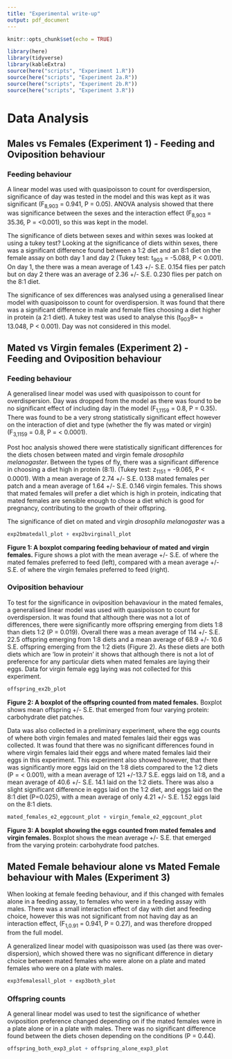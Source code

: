 ```yaml
---
title: "Experimental write-up"
output: pdf_document
---
```


```r
knitr::opts_chunk$set(echo = TRUE)
```


```r
library(here)
library(tidyverse)
library(kableExtra)
source(here("scripts", "Experiment 1.R"))
source(here("scripts", "Experiment 2a.R"))
source(here("scripts", "Experiment 2b.R"))
source(here("scripts", "Experiment 3.R"))
```



# Data Analysis 


## Males vs Females (Experiment 1) - Feeding and Oviposition behaviour

### Feeding behaviour 

A linear model was used with quasipoisson to count for overdispersion, significance of day was tested in the model and this was kept as it was significant (F~8,903~ = 0.941, P = 0.05). ANOVA analysis showed that there was significance between the sexes and the interaction effect (F~8,903~ = 35.36, P = <0.001), so this was kept in the model. 

The significance of diets between sexes and within sexes was looked at using a tukey test? Looking at the significance of diets within sexes, there was a significant difference found between a 1:2 diet and an 8:1 diet on the female assay on both day 1 and day 2 (Tukey test: t~903~ = -5.088, P < 0.001). On day 1, the there was a mean average of 1.43 +/- S.E. 0.154 flies per patch but on day 2 there was an average of 2.36 +/- S.E. 0.230 flies per patch on the 8:1 diet. 

The significance of sex differences was analysed using a generalised linear model with quasipoisson to count for overdispersion. It was found that there was a significant difference in male and female flies choosing a diet higher in protein (a 2:1 diet). A tukey test was used to analyse this (t~903~8~ = 13.048, P < 0.001). Day was not considered in this model. 

## Mated vs Virgin females (Experiment 2) - Feeding and Oviposition behaviour

### Feeding behaviour 

A generalised linear model was used with quasipoisson to count for overdispersion. Day was dropped from the model as there was found to be no significant effect of including day in the model  (F~1,1159~ = 0.8, P = 0.35). There was found to be a very strong statistically significant effect however on the interaction of diet and type (whether the fly was mated or virgin) (F~3,1159~ = 0.8, P = < 0.0001).

Post hoc analysis showed there were statistically significant differences for the diets chosen between mated and virgin female *drosophila melanogaster*. Between the types of fly, there was a significant difference in choosing a diet high in protein (8:1). (Tukey test: z~1151~ = -9.065, P < 0.0001). With a mean average of 2.74 +/- S.E. 0.138 mated females per patch and a mean average of 1.64 +/- S.E. 0.146 virgin females. This shows that mated females will prefer a diet which is high in protein, indicating that mated females are sensible enough to chose a diet which is good for pregnancy, contributing to the growth of their offspring. 

The significance of diet on mated and virgin *drosophila melanogaster* was a


```r
exp2bmatedall_plot + exp2bvirginall_plot
```
**Figure 1: A boxplot comparing feeding behaviour of mated and virgin females.** Figure shows a plot with the mean average +/- S.E. of where the mated females preferred to feed (left), compared with a mean average +/- S.E. of where the virgin females preferred to feed (right). 

### Oviposition behaviour 
To test for the significance in oviposition behavaviour in the mated females, a generalised linear model was used with quasipoisson to count for overdispersion. It was found that although there was not a lot of differences, there were significantly more offspring emerging from diets 1:8 than diets 1:2 (P = 0.019). Overall there was a mean average of 114 +/- S.E. 22.5 offspring emerging from 1:8 diets and a mean average of 68.9 +/- 10.6 S.E. offspring emerging from the 1:2 diets (Figure 2). 
As these diets are both diets which are 'low in protein' it shows that although there is not a lot of preference for any particular diets when mated females are laying their eggs.
Data for virgin female egg laying was not collected for this experiment. 

```r
offspring_ex2b_plot
```
**Figure 2: A boxplot of the offspring counted from mated females.** Boxplot shows mean offspring +/- S.E. that emerged from four varying protein: carbohydrate diet patches. 

Data was also collected in a preliminary experiment, where the egg counts of where both virgin females and mated females laid their eggs was collected. It was found that there was no significant differences found in where virgin females laid their eggs and where mated females laid their eggs in this experiment. This experiment also showed however, that there was significantly more eggs laid on the 1:8 diets compared to the 1:2 diets (P = < 0.001), with a mean average of 121 +/-13.7 S.E. eggs laid on 1:8, and a mean average of 40.6 +/- S.E. 14.1 laid on the 1:2 diets. There was also a slight significant difference in eggs laid on the 1:2 diet, and eggs laid on the 8:1 diet (P=0.025), with a mean average of only 4.21 +/- S.E. 1.52 eggs laid on the 8:1 diets. 

```r
mated_females_e2_eggcount_plot + virgin_female_e2_eggcount_plot
```
**Figure 3: A boxplot showing the eggs counted from mated females and virgin females.** Boxplot shows the mean average +/- S.E. that emerged from the varying protein: carbohydrate food patches. 



## Mated Female behaviour alone vs Mated Female behaviour with Males (Experiment 3)

When looking at female feeding behaviour, and if this changed with females alone in a feeding assay, to females who were in a feeding assay with males.  There was a small interaction effect of day with diet and feeding choice, however this was not significant from not having day as an interaction effect, (F~1,0.91~ = 0.941, P = 0.27), and was therefore dropped from the full model. 

A generalized linear model with quasipoisson was used (as there was over-dispersion), which showed there was no significant difference in dietary choice between mated females who were alone on a plate and mated females who were on a plate with males. 

```r
exp3femalesall_plot + exp3both_plot
```


### Offspring counts

A general linear model was used to test the significance of whether oviposition preference changed depending on if the mated females were in a plate alone or in a plate with males. There was no significant difference found between the diets chosen depending on the conditions (P = 0.44). 

```r
offspring_both_exp3_plot + offspring_alone_exp3_plot
```




